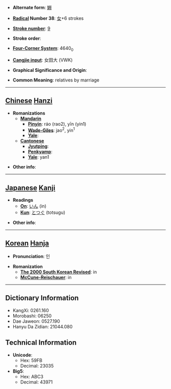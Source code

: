 * '''Alternate form''': [[婣]]

* '''[[Wiktionary:Chinese radical index| Radical]] Number 38''': [[Wiktionary:Chinese radical index 女|女]]+6 strokes

* '''[[Wiktionary:Chinese total strokes index|Stroke number]]''': [[Wiktionary:Chinese total strokes index 9|9]]

* '''Stroke order''': 

* '''[[Wiktionary:Chinese four corner index|Four-Corner System]]''': 4640<sub>0</sub>

* '''[[Wiktionary:Chinese Cangjie index|Cangjie input]]''': 女田大 (VWK)

* '''Graphical Significance and Origin''': 

* '''Common Meaning''': relatives by marriage

----

== [[Chinese]] [[Hanzi]] ==

* '''Romanizations'''
** '''[[Mandarin]]'''
*** '''[[Pinyin]]''': ráo (rao2), yīn (yin1)
*** '''[[Wade-Giles]]''': jao<sup>2</sup>, yin<sup>1</sup>
*** '''[[Yale]]''': 
** '''[[Cantonese]]'''
*** '''[[Jyutping]]''':
*** '''[[Penkyamp]]''': 
*** '''[[Yale]]''': yan1

* '''Other info''': 

----

== [[Japanese]] [[Kanji]] ==

* '''Readings'''
** '''[[On]]''': [[いん]] (in)
** '''[[Kun]]''': [[とつぐ]] (totsugu)

* '''Other info''':  

----

== [[Korean]] [[Hanja]] ==

* '''Pronunciation''': 인

* '''Romanization'''
** '''[[The 2000 South Korean Revised Romanization|The 2000 South Korean Revised]]''': in
** '''[[McCune-Reischauer]]''': in

----

== Dictionary Information ==

* KangXi: 0261.160
* Morobashi: 06250
* Dae Jaweon: 0527.190
* Hanyu Da Zidian: 21044.080

== Technical Information ==

* '''Unicode''':
** Hex: 59FB
** Decimal: 23035
* '''Big5''':
** Hex: ABC3
** Decimal: 43971